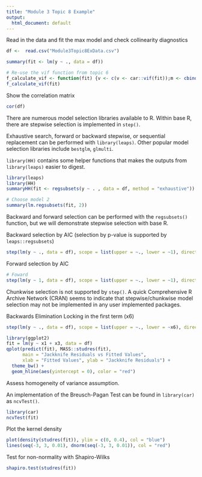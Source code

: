 ```yaml
---
title: "Module 3 Topic 8 Example"
output:
  html_document: default
---
```



Read in the data and fit the max model and check collinearity diagnostics
```r
df <-  read.csv("Module3Topic8ExData.csv")

summary(fit <- lm(y ~ ., data = df))

# Re-use the vif function from topic 6
f_calculate_vif <- function(fit) {v <- c(v <- car::vif(fit));m <- cbind(v, 1/v);colnames(m) <- c("VIF", "1/VIF");print(m);cat("Mean VIF: ", mean(v))}
f_calculate_vif(fit)
```

Show the correlation matrix
```r
cor(df)
```
There are numerous model selection libraries available to R. Within base R, there are stepwise selection is implemented in `step()`.

Exhaustive search, forward or backward stepwise, or sequential replacement can be performed with `library(leaps)`. Other popular model selection libraries include `bestglm`, `glmulti`.

`library(HH)` contains some helper functions that makes the outputs from `library(leaps)` easier to digest.

```r
library(leaps)
library(HH)
summaryHH(fit <- regsubsets(y ~ . , data = df, method = "exhaustive"))
```
```r
# Choose model 2
summary(lm.regsubsets(fit, 2))
```
Backward and forward selection can be performed with the `regsubsets()` function, but we will demonstrate stepwise selection with base R.

Backward selection by AIC (selection by p-value is supported by `leaps::regsubsets`)
```r
step(lm(y ~ ., data = df), scope = list(upper = ~., lower = ~1), direction = "backward")
```
Forward selection by AIC
```r
# Foward
step(lm(y ~ 1, data = df), scope = list(upper = ~., lower = ~1), direction = "forward")
```
Chunkwise selection is not supported by `step()`. A quick Comprehensive R Archive Network (CRAN) seems to indicate that stepwise/chunkwise model selection may not be implemented in any user implemented packages.

Backwards Elimination Locking in the first term (x6)
```r
step(lm(y ~ ., data = df), scope = list(upper = ~., lower = ~x6), direction = "backward")
```

```r
library(ggplot2)
fit = lm(y ~ x1 + x3, data = df)
qplot(predict(fit), MASS::studres(fit),
      main = "Jackknife Residuals vs Fitted Values",
      xlab = "Fitted Values", ylab = "Jackknife Residuals") +
  theme_bw() +
  geom_hline(aes(yintercept = 0), color = "red")
```

Assess homogeneity of variance assumption.

An implementation of the Breusch-Pagan Test can be found in `library(car)` as `ncvTest()`. 

```r
library(car)
ncvTest(fit)
```

Plot the kernel density
```r
plot(density(studres(fit)), ylim = c(0, 0.4), col = "blue")
lines(seq(-3, 3, 0.01), dnorm(seq(-3, 3, 0.01)), col = "red")
```

Test for non-normality with Shapiro-Wilks
```r
shapiro.test(studres(fit))
```
